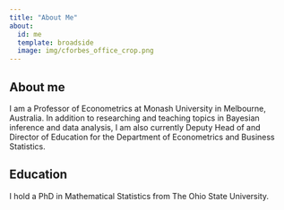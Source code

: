 ```yaml
---
title: "About Me"
about:
  id: me
  template: broadside
  image: img/cforbes_office_crop.png
---
```


:::{#me}

## About me

I am a Professor of Econometrics at Monash University in Melbourne, Australia. In addition to researching and teaching topics in Bayesian inference and data analysis, I am also currently Deputy Head of and Director of Education for the Department of Econometrics and Business Statistics.

## Education

I hold a PhD in Mathematical Statistics from The Ohio State University.


:::

<!--Thanks for checking out my web site!-->
